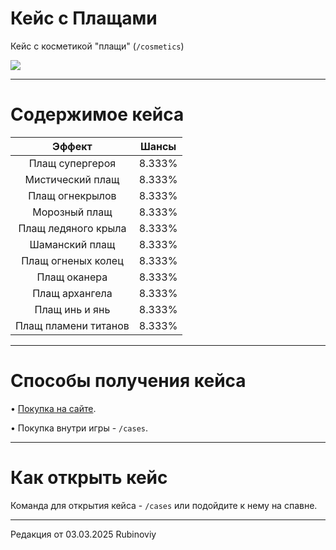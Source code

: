 # Кейс с Плащами
Кейс с косметикой "плащи" (```/cosmetics```)

<img src="https://s3.etty.su/wiki/survival/cases/plash.webp" />

--------

# Содержимое кейса

| Эффект | Шансы |
| :---------: | :---------: |
| Плащ супергероя | 8.333% |
| Мистический плащ | 8.333% |
| Плащ огнекрылов | 8.333% |
| Морозный плащ | 8.333% |
| Плащ ледяного крыла | 8.333% |
| Шаманский плащ | 8.333% |
| Плащ огненых колец | 8.333% |
| Плащ оканера | 8.333% |
| Плащ архангела | 8.333% |
| Плащ инь и янь | 8.333% |
| Плащ пламени титанов | 8.333% |

--------

# Способы получения кейса

 • [Покупка на сайте](https://www.etty.su).

 • Покупка внутри игры - ```/cases```.

--------

# Как открыть кейс

Команда для открытия кейса - ```/cases``` или подойдите к нему на спавне.

--------

<Badge bgColor="#ffad47" textColor="#000000">Редакция от 03.03.2025</Badge> <Badge bgColor="#88bfbd" textColor="#000000">Rubinoviy</Badge>